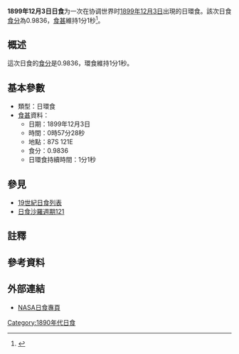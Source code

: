 {{Infobox Solar eclipse
| Year        = 1899
| Month       = 12
| Day         = 3
| Type        = 日環食
| Image       = SE1899Dec03A.gif
| Image size  = 200px
| Image intro = 1899年12月3日日環食路徑圖
  <!--   日食資料   -->
| Gamma       = -0.9061
| Mag         = 0.9836
| Saros       = [[日食沙羅週期121|121]]
| Saros total = 
| Saros seq   = 
  <!--     食甚     -->
| Duration    = 1分1秒
| Location    = 
| Coords      = 
| Width       = 140公里
  <!--   開始時間   -->
| Partial     = 
| Start type  = 
| Centre      = 
| Greatest    = 00:57:28
  <!--     倒數     -->
| hour        = 00
| minute      = 57
| second      = 28
| Duration_s  = 
}}
'''1899年12月3日日食'''为一次在协调世界时[[1899年|1899年]][[12月3日|12月3日]]出現的日環食。該次日食[[食分|食分]]為0.9836，[[食甚|食甚]]維持1分1秒<ref name="nasa_catalog_list">{{cite web |url=http://eclipse.gsfc.nasa.gov/SEcat5/SE1801-1900.html |title=Catalog of Solar Eclipses: 1801 to 1900 |language=en |publisher=[[NASA|NASA]] |accessdate=2009-07-26 |archiveurl=https://web.archive.org/web/20150112204733/http://eclipse.gsfc.nasa.gov/SEcat5/SE1801-1900.html |archivedate=2015-01-12 |deadurl=no }}</ref>。

== 概述 ==
這次日食的[[食分|食分]]是0.9836，環食維持1分1秒。

== 基本參數 ==
{{NoteUTC}}
* 類型：日環食
*[[食甚|食甚]]資料：
** 日期：1899年12月3日
** 時間：0時57分28秒 
** 地點：87S 121E
** 食分：0.9836
** 日環食持續時間：1分1秒

== 參見 ==
{{日食主題}}
* [[19世紀日食列表|19世紀日食列表]]
* [[日食沙羅週期121|日食沙羅週期121]]

== 註釋 ==
{{NoteFoot}}

== 參考資料 ==
{{reflist}}

== 外部連結 ==
* [http://eclipse.gsfc.nasa.gov/solar.html NASA日食專頁]{{Wayback|url=http://eclipse.gsfc.nasa.gov/solar.html |date=20190108200537 }}{{en icon}}

{{日食}}

[[Category:1890年代日食|Category:1890年代日食]]


{{Eclipse-stub}}